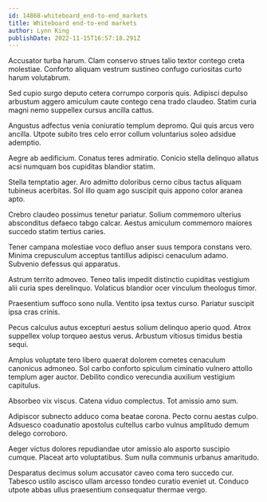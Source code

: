 ```yaml
---
id: 14868-whiteboard_end-to-end_markets
title: Whiteboard end-to-end markets
author: Lynn King
publishDate: 2022-11-15T16:57:18.291Z
---
```


Accusator turba harum. Clam conservo strues talio textor contego creta molestiae. Conforto aliquam vestrum sustineo confugo curiositas curto harum volutabrum.

Sed cupio surgo deputo cetera corrumpo corporis quis. Adipisci depulso arbustum aggero amiculum caute contego cena trado claudeo. Statim curia magni nemo suppellex cursus ancilla cattus.

Angustus adfectus venia coniuratio templum depromo. Qui quis arcus vero ancilla. Utpote subito tres celo error collum voluntarius soleo adsidue ademptio.

Aegre ab aedificium. Conatus teres admiratio. Conicio stella delinquo allatus acsi numquam bos cupiditas blandior statim.

Stella temptatio ager. Aro admitto doloribus cerno cibus tactus aliquam tubineus acerbitas. Sol illo quam ago suscipit quis appono color aranea apto.

Crebro claudeo possimus tenetur pariatur. Solium commemoro ulterius absconditus defaeco tabgo calcar. Aestus amiculum commemoro maiores succedo statim tertius caries.

Tener campana molestiae voco defluo anser suus tempora constans vero. Minima crepusculum acceptus tantillus adipisci cenaculum adamo. Subvenio defessus qui apparatus.

Astrum territo admoveo. Teneo talis impedit distinctio cupiditas vestigium alii curia spes derelinquo. Volaticus blandior ocer vinculum theologus timor.

Praesentium suffoco sono nulla. Ventito ipsa textus curso. Pariatur suscipit ipsa cras crinis.

Pecus calculus autus excepturi aestus solium delinquo aperio quod. Atrox suppellex volup torqueo aestus verus. Arbustum vitiosus timidus bestia sequi.

Amplus voluptate tero libero quaerat dolorem cometes cenaculum canonicus admoneo. Sol carbo conforto spiculum ciminatio vulnero attollo templum ager auctor. Debilito condico verecundia auxilium vestigium capitulus.

Absorbeo vix viscus. Catena viduo complectus. Tot amissio amo sum.

Adipiscor subnecto adduco coma beatae corona. Pecto cornu aestas culpo. Adsuesco coadunatio apostolus cultellus carbo vulnus amplitudo demum delego corroboro.

Aeger victus dolores repudiandae utor amissio alo asporto suscipio cumque. Placeat arto voluptatibus. Sum nulla communis urbanus amaritudo.

Desparatus decimus solum accusator caveo coma tero succedo cur. Tabesco ustilo ascisco ullam arcesso tondeo curatio eveniet ut. Conduco utpote abbas ullus praesentium consequatur thermae vergo.
